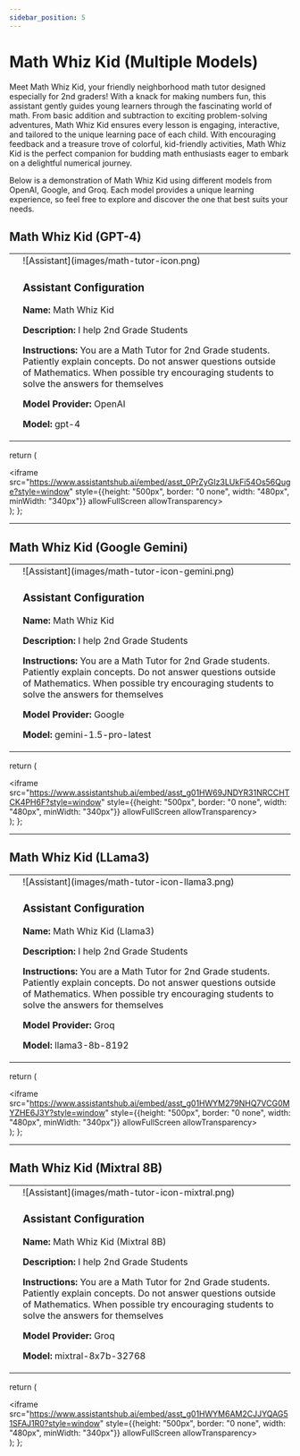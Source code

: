 ```yaml
---
sidebar_position: 5
---
```


# Math Whiz Kid (Multiple Models)

Meet Math Whiz Kid, your friendly neighborhood math tutor designed especially for 2nd graders! With a knack for making numbers fun, this assistant gently guides young learners through the fascinating world of math. From basic addition and subtraction to exciting problem-solving adventures, Math Whiz Kid ensures every lesson is engaging, interactive, and tailored to the unique learning pace of each child. With encouraging feedback and a treasure trove of colorful, kid-friendly activities, Math Whiz Kid is the perfect companion for budding math enthusiasts eager to embark on a delightful numerical journey.

Below is a demonstration of Math Whiz Kid using different models from OpenAI, Google, and Groq. Each model provides a unique learning experience, so feel free to explore and discover the one that best suits your needs.

## Math Whiz Kid (GPT-4)

<table className="responsive-table">
    <tr style={{border:"0"}}>
        <td style={{border:"0"}}>
            <AssistantGPT4/>
        </td>
        <td style={{verticalAlign:"top",border:"0"}}>
            <div style={{display:"inline-block"}}>
                <div style={{float:"left",paddingRight:10,width:200}}>![Assistant](images/math-tutor-icon.png)</div>
                <h3 style={{paddingTop:15}}>Assistant Configuration</h3>
                <p><strong>Name:</strong> Math Whiz Kid</p>
                <p><strong>Description:</strong> I help 2nd Grade Students</p>
                <p><strong>Instructions:</strong> You are a Math Tutor for 2nd Grade students. Patiently explain concepts. Do not answer questions outside of Mathematics. When possible try encouraging students to solve the answers for themselves</p>
                <p><strong>Model Provider:</strong> OpenAI</p>
                <p><strong>Model:</strong> gpt-4</p>
            </div>
        </td>
    </tr>
</table>

  return (
    <div>
        <iframe src="https://www.assistantshub.ai/embed/asst_0PrZyGIz3LUkFi54Os56Quge?style=window"
         style={{height: "500px", border: "0 none", width: "480px", minWidth: "340px"}}
         allowFullScreen allowTransparency></iframe>
    </div>
  );
};

<hr/>

## Math Whiz Kid (Google Gemini)

<table className="responsive-table">
    <tr style={{border:"0"}}>
        <td style={{border:"0"}}>
            <AssistantGemini/>
        </td>
        <td style={{verticalAlign:"top",border:"0"}}>
            <div style={{display:"inline-block"}}>
                <div style={{float:"left",paddingRight:10,width:200}}>![Assistant](images/math-tutor-icon-gemini.png)</div>
                 <h3 style={{paddingTop:15}}>Assistant Configuration</h3>
                <p><strong>Name:</strong> Math Whiz Kid</p>
                <p><strong>Description:</strong> I help 2nd Grade Students</p>
                <p><strong>Instructions:</strong> You are a Math Tutor for 2nd Grade students. Patiently explain concepts. Do not answer questions outside of Mathematics. When possible try encouraging students to solve the answers for themselves</p>
                <p><strong>Model Provider:</strong> Google</p>
                <p><strong>Model:</strong> gemini-1.5-pro-latest</p>
            </div>
        </td>
    </tr>
</table>


  return (
    <div>
        <iframe src="https://www.assistantshub.ai/embed/asst_g01HW69JNDYR31NRCCHTCK4PH6F?style=window"
         style={{height: "500px", border: "0 none", width: "480px", minWidth: "340px"}}
         allowFullScreen allowTransparency></iframe>
    </div>
  );
};

<hr/>

## Math Whiz Kid (LLama3)

<table className="responsive-table">
    <tr style={{border:"0"}}>
        <td style={{border:"0"}}>
            <AssistantLLama3/>
        </td>
        <td style={{verticalAlign:"top",border:"0"}}>
            <div style={{display:"inline-block"}}>
                <div style={{float:"left",paddingRight:10,width:200}}>![Assistant](images/math-tutor-icon-llama3.png)</div>
                 <h3 style={{paddingTop:15}}>Assistant Configuration</h3>
                <p><strong>Name:</strong> Math Whiz Kid (Llama3)</p>
                <p><strong>Description:</strong> I help 2nd Grade Students</p>
                <p><strong>Instructions:</strong> You are a Math Tutor for 2nd Grade students. Patiently explain concepts. Do not answer questions outside of Mathematics. When possible try encouraging students to solve the answers for themselves</p>
                <p><strong>Model Provider:</strong> Groq</p>
                <p><strong>Model:</strong> llama3-8b-8192</p>
            </div>
        </td>
    </tr>
</table>


  return (
    <div>
        <iframe src="https://www.assistantshub.ai/embed/asst_g01HWYM279NHQ7VCG0MYZHE6J3Y?style=window"
         style={{height: "500px", border: "0 none", width: "480px", minWidth: "340px"}}
         allowFullScreen allowTransparency></iframe>
    </div>
  );
};

<hr/>

## Math Whiz Kid (Mixtral 8B)

<table className="responsive-table">
    <tr style={{border:"0"}}>
        <td style={{border:"0"}}>
            <AssistantMixtral/>
        </td>
        <td style={{verticalAlign:"top",border:"0"}}>
            <div style={{display:"inline-block"}}>
                <div style={{float:"left",paddingRight:10,width:200}}>![Assistant](images/math-tutor-icon-mixtral.png)</div>
                 <h3 style={{paddingTop:15}}>Assistant Configuration</h3>
                <p><strong>Name:</strong> Math Whiz Kid (Mixtral 8B)</p>
                <p><strong>Description:</strong> I help 2nd Grade Students</p>
                <p><strong>Instructions:</strong> You are a Math Tutor for 2nd Grade students. Patiently explain concepts. Do not answer questions outside of Mathematics. When possible try encouraging students to solve the answers for themselves</p>
                <p><strong>Model Provider:</strong> Groq</p>
                <p><strong>Model:</strong> mixtral-8x7b-32768</p>
            </div>
        </td>
    </tr>
</table>


  return (
    <div>
        <iframe src="https://www.assistantshub.ai/embed/asst_g01HWYM6AM2CJJYQAG51SFAJ1R0?style=window"
         style={{height: "500px", border: "0 none", width: "480px", minWidth: "340px"}}
         allowFullScreen allowTransparency></iframe>
    </div>
  );
};
